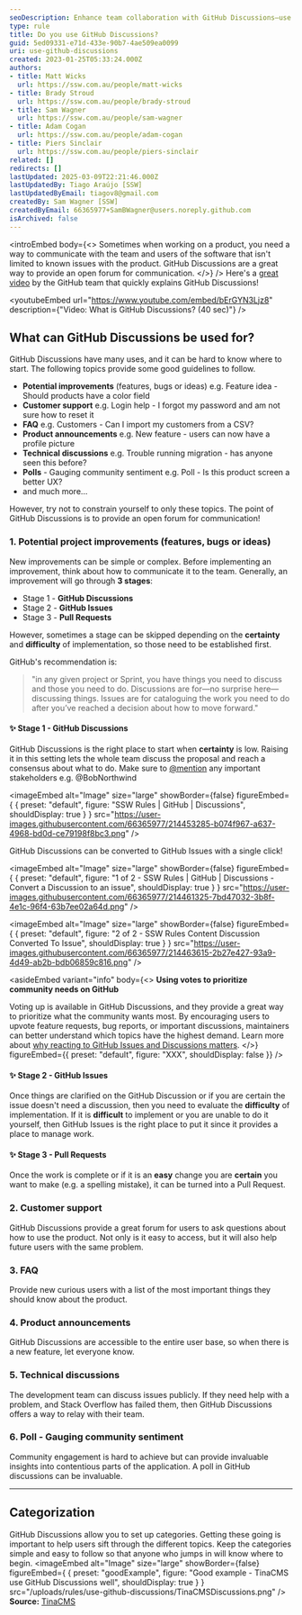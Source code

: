```yaml
---
seoDescription: Enhance team collaboration with GitHub Discussions—use them for feature ideas, customer support, FAQs, product announcements, and more.
type: rule
title: Do you use GitHub Discussions?
guid: 5ed09331-e71d-433e-90b7-4ae509ea0099
uri: use-github-discussions
created: 2023-01-25T05:33:24.000Z
authors:
- title: Matt Wicks
  url: https://ssw.com.au/people/matt-wicks
- title: Brady Stroud
  url: https://ssw.com.au/people/brady-stroud
- title: Sam Wagner
  url: https://ssw.com.au/people/sam-wagner
- title: Adam Cogan
  url: https://ssw.com.au/people/adam-cogan
- title: Piers Sinclair
  url: https://ssw.com.au/people/piers-sinclair
related: []
redirects: []
lastUpdated: 2025-03-09T22:21:46.000Z
lastUpdatedBy: Tiago Araújo [SSW]
lastUpdatedByEmail: tiagov8@gmail.com
createdBy: Sam Wagner [SSW]
createdByEmail: 66365977+SamBWagner@users.noreply.github.com
isArchived: false
---
```


<introEmbed
  body={<>
Sometimes when working on a product, you need a way to communicate with the team and users of the software that isn't limited to known issues with the product. GitHub Discussions are a great way to provide an open forum for communication.
  </>}
/>
Here's a [great video](https://www.youtube.com/watch?v=bErGYN3Ljz8) by the GitHub team that quickly explains GitHub Discussions!

<youtubeEmbed url="https://www.youtube.com/embed/bErGYN3Ljz8" description={"Video: What is GitHub Discussions? (40 sec)"} />

## What can GitHub Discussions be used for?

GitHub Discussions have many uses, and it can be hard to know where to start. The following topics provide some good guidelines to follow.

* **Potential improvements** (features, bugs or ideas) e.g. Feature idea - Should products have a color field
* **Customer support** e.g. Login help - I forgot my password and am not sure how to reset it
* **FAQ** e.g. Customers - Can I import my customers from a CSV?
* **Product announcements** e.g. New feature - users can now have a profile picture
* **Technical discussions** e.g. Trouble running migration - has anyone seen this before?
* **Polls** - Gauging community sentiment e.g. Poll - Is this product screen a better UX?
* and much more...

However, try not to constrain yourself to only these topics. The point of GitHub Discussions is to provide an open forum for communication!

### 1. Potential project improvements (features, bugs or ideas)

New improvements can be simple or complex. Before implementing an improvement, think about how to communicate it to the team. Generally, an improvement will go through **3 stages**:

* Stage 1 - **GitHub Discussions**
* Stage 2 - **GitHub Issues**
* Stage 3 - **Pull Requests**

However, sometimes a stage can be skipped depending on the **certainty** and **difficulty** of implementation, so those need to be established first.

GitHub's recommendation is:

> "in any given project or Sprint, you have things you need to discuss and those you need to do. Discussions are for—no surprise here—discussing things. Issues are for cataloguing the work you need to do after you’ve reached a decision about how to move forward."

#### ✨ Stage 1 - GitHub Discussions

GitHub Discussions is the right place to start when **certainty** is low. Raising it in this setting lets the whole team discuss the proposal and reach a consensus about what to do. Make sure to [@mention](/when-you-use-mentions-in-a-pbi) any important stakeholders e.g. @BobNorthwind


<imageEmbed
  alt="Image"
  size="large"
  showBorder={false}
  figureEmbed={ {
    preset: "default",
    figure: "SSW Rules | GitHub | Discussions",
    shouldDisplay: true
  } }
  src="https://user-images.githubusercontent.com/66365977/214453285-b074f967-a637-4968-bd0d-ce79198f8bc3.png"
/>

GitHub Discussions can be converted to GitHub Issues with a single click!


<imageEmbed
  alt="Image"
  size="large"
  showBorder={false}
  figureEmbed={ {
    preset: "default",
    figure: "1 of 2 - SSW Rules | GitHub | Discussions - Convert a Discussion to an issue",
    shouldDisplay: true
  } }
  src="https://user-images.githubusercontent.com/66365977/214461325-7bd47032-3b8f-4e1c-96f4-63b7ee02a64d.png"
/>


<imageEmbed
  alt="Image"
  size="large"
  showBorder={false}
  figureEmbed={ {
    preset: "default",
    figure: "2 of 2 - SSW Rules Content Discussion Converted To Issue",
    shouldDisplay: true
  } }
  src="https://user-images.githubusercontent.com/66365977/214463615-2b27e427-93a9-4d49-ab2b-bdb06859c816.png"
/>

<asideEmbed
  variant="info"
  body={<>
    **Using votes to prioritize community needs on GitHub**

Voting up is available in GitHub Discussions, and they provide a great way to prioritize what the community wants most. By encouraging users to upvote feature requests, bug reports, or important discussions, maintainers can better understand which topics have the highest demand. Learn more about [why reacting to GitHub Issues and Discussions matters](react-to-github).
  </>}
  figureEmbed={{
    preset: "default",
    figure: "XXX",
    shouldDisplay: false
  }}
/>

#### ✨ Stage 2 - GitHub Issues

Once things are clarified on the GitHub Discussion or if you are certain the issue doesn't need a discussion, then you need to evaluate the **difficulty** of implementation. If it is **difficult** to implement or you are unable to do it yourself, then GitHub Issues is the right place to put it since it provides a place to manage work.

#### ✨ Stage 3 - Pull Requests

Once the work is complete or if it is an **easy** change you are **certain** you want to make (e.g. a spelling mistake), it can be turned into a Pull Request.

### 2. Customer support

GitHub Discussions provide a great forum for users to ask questions about how to use the product. Not only is it easy to access, but it will also help future users with the same problem.

### 3. FAQ

Provide new curious users with a list of the most important things they should know about the product.

### 4. Product announcements

GitHub Discussions are accessible to the entire user base, so when there is a new feature, let everyone know.

### 5. Technical discussions

The development team can discuss issues publicly. If they need help with a problem, and Stack Overflow has failed them, then GitHub Discussions offers a way to relay with their team.

### 6. Poll - Gauging community sentiment

Community engagement is hard to achieve but can provide invaluable insights into contentious parts of the application. A poll in GitHub discussions can be invaluable.

---

## Categorization

GitHub Discussions allow you to set up categories. Getting these going is important to help users sift through the different topics. Keep the categories simple and easy to follow so that anyone who jumps in will know where to begin.
<imageEmbed
  alt="Image"
  size="large"
  showBorder={false}
  figureEmbed={ {
    preset: "goodExample",
    figure: "Good example - TinaCMS use GitHub Discussions well",
    shouldDisplay: true
  } }
  src="/uploads/rules/use-github-discussions/TinaCMSDiscussions.png"
/>
**Source:** [TinaCMS](https://github.com/tinacms/tinacms/discussions)
